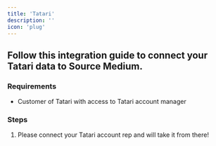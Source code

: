 ```yaml
---
title: 'Tatari'
description: ''
icon: 'plug'
---
```


## Follow this integration guide to connect your Tatari data to Source Medium.

### Requirements

- Customer of Tatari with access to Tatari account manager

### Steps

1. Please connect your Tatari account rep and will take it from there!